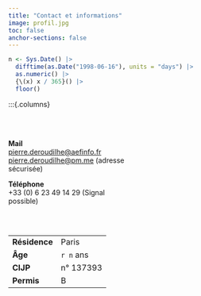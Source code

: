 ```yaml
---
title: "Contact et informations"
image: profil.jpg
toc: false
anchor-sections: false
---
```


```r
n <- Sys.Date() |>
  difftime(as.Date("1998-06-16"), units = "days") |>
  as.numeric() |>
  {\(x) x / 365}() |>
  floor()
```

:::{.columns}

::::{.column width="50%"}

\
\
**Mail**\
<pierre.deroudilhe@aefinfo.fr>\
<pierre.deroudilhe@pm.me> (adresse sécurisée)

**Téléphone**\
+33 (0) 6 23 49 14 29 (Signal possible)

::::

::::{.column width="10%"}

::::

::::{.column width="40%"}

\

|               |                                |
|---------------|--------------------------------|
| **Résidence** | Paris                          |
| **Âge**       | `r n` ans                      |
| **CIJP**      | n° 137393                      |
| **Permis**    | B                              |

::::



